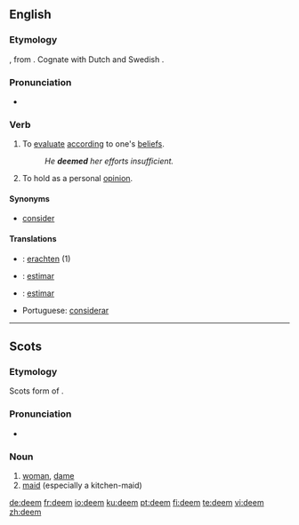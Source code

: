 ==English==

===Etymology===
{{OE.}} {{term|deman|dēman|lang=ang}}, from {{Ger.}}.  Cognate with Dutch {{term|doemen|lang=nl}} and Swedish {{term|döma|lang=sv}}.

===Pronunciation===
*{{IPA|/di:m/}}
*:{{rhymes|iːm}}

===Verb===
{{en-verb}}

# To [[evaluate]] [[according]] to one's [[belief]]s.
#:''He '''deemed''' her efforts insufficient.''
# To hold as a personal [[opinion]].

====Synonyms====
*[[consider]]

====Translations====
{{trans-top|to evaluate according to one's beliefs}}
{{trans-mid}}
{{trans-bottom}}

{{trans-top|to hold as a personal opinion}}
{{trans-mid}}
{{trans-bottom}}

{{ttbc-top}}
*{{ttbc|German}}: [[erachten]] (1)
*{{ttbc|Interlingua}}: [[estimar]]
{{ttbc-mid}}
*{{ttbc|Spanish}}: [[estimar]]
*{{ttbc}}Portuguese: [[considerar]]
{{ttbc-bottom}}

----

==Scots==

===Etymology===
Scots form of {{E.|sco}} {{term|dame|lang=ang}}.

===Pronunciation===
*{{IPA|/dim/}}

===Noun===
{{sco-noun}}

# [[woman]], [[dame]]
# [[maid]] (especially a kitchen-maid)

[[de:deem]]
[[fr:deem]]
[[io:deem]]
[[ku:deem]]
[[pt:deem]]
[[fi:deem]]
[[te:deem]]
[[vi:deem]]
[[zh:deem]]